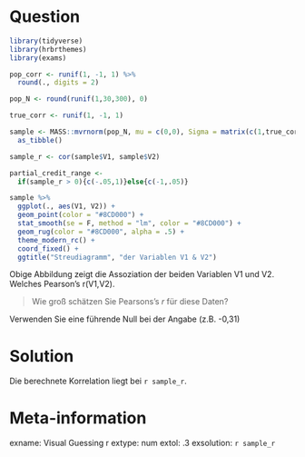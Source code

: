 Question
========
```r
library(tidyverse)
library(hrbrthemes)
library(exams)

pop_corr <- runif(1, -1, 1) %>% 
  round(., digits = 2)

pop_N <- round(runif(1,30,300), 0)

true_corr <- runif(1, -1, 1)

sample <- MASS::mvrnorm(pop_N, mu = c(0,0), Sigma = matrix(c(1,true_corr,true_corr,1),2,2)) %>% 
  as_tibble()

sample_r <- cor(sample$V1, sample$V2)

partial_credit_range <- 
  if(sample_r > 0){c(-.05,1)}else{c(-1,.05)}

sample %>% 
  ggplot(., aes(V1, V2)) + 
  geom_point(color = "#8CD000") +
  stat_smooth(se = F, method = "lm", color = "#8CD000") +
  geom_rug(color = "#8CD000", alpha = .5) + 
  theme_modern_rc() + 
  coord_fixed() +
  ggtitle("Streudiagramm", "der Variablen V1 & V2")
```

Obige Abbildung zeigt die Assoziation der beiden Variablen V1 und V2. Welches Pearson's r(V1,V2). 

> Wie groß schätzen Sie Pearsons's $r$ für diese Daten? 

Verwenden Sie eine führende Null bei der Angabe (z.B. -0,31)

Solution
========
Die berechnete Korrelation liegt bei `r sample_r`.


Meta-information
================
exname: Visual Guessing r 
extype: num
extol: .3
exsolution: `r sample_r`